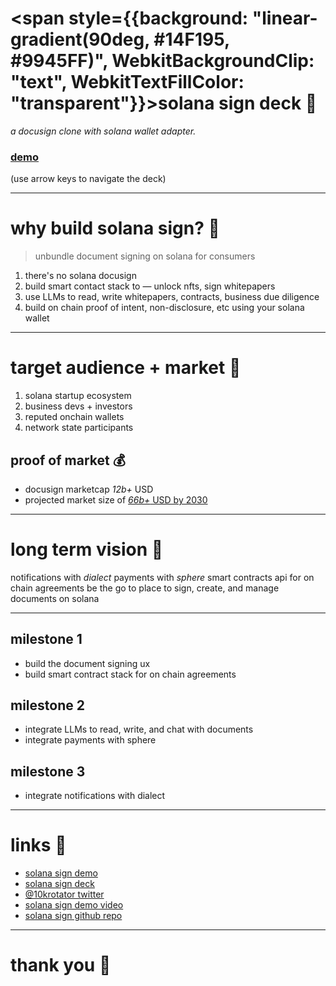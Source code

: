 <SlidePage next="page-2">
    
<Cover>

# <span style={{background: "linear-gradient(90deg, #14F195, #9945FF)", WebkitBackgroundClip: "text", WebkitTextFillColor: "transparent"}}>solana sign deck</span> 📝

*a docusign clone with solana wallet adapter.*

### [demo](https://solsign-two.vercel.app)

(use arrow keys to navigate the deck)

</Cover>

---

# why build solana sign? 🤔

> unbundle document signing on solana for consumers

1. there's no solana docusign
2. build smart contact stack to — unlock nfts, sign whitepapers
3. use LLMs to read, write whitepapers, contracts, business due diligence
4. build on chain proof of intent, non-disclosure, etc using your solana wallet

---

# target audience + market 🎯

1. solana startup ecosystem
2. business devs + investors
3. reputed onchain wallets
4. network state participants

## proof of market 💰

- docusign marketcap *12b+* USD
- projected market size of [*66b+* USD by 2030](https://www.fortunebusinessinsights.com/industry-reports/digital-signature-market-100356)

---

# long term vision 🚀

<Steps>
  <Step>notifications with <i>dialect</i></Step>
  <Step>payments with <i>sphere</i></Step>
  <Step>smart contracts api for on chain agreements</Step>
  <Step>be the go to place to sign, create, and manage documents on solana</Step>
</Steps>

---

## milestone 1

- build the document signing ux
- build smart contract stack for on chain agreements

## milestone 2

- integrate LLMs to read, write, and chat with documents
- integrate payments with sphere

## milestone 3

- integrate notifications with dialect

---

# links 🔗

- [solana sign demo](https://solsign-two.vercel.app)
- [solana sign deck](https://solsign-deck.vercel.app)
- [@10krotator twitter](https://twitter.com/10krotator)
- [solana sign demo video](https://youtu.be/ywBt2i7dX5k)
- [solana sign github repo](https://github.com/10krotator/solsign)


---

# thank you 🙏

</SlidePage>

